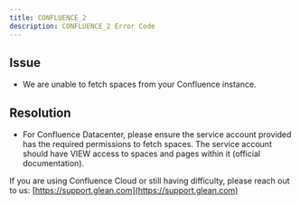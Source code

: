 ```yaml
---
title: CONFLUENCE_2
description: CONFLUENCE_2 Error Code
---
```


## Issue

- We are unable to fetch spaces from your Confluence instance.

## Resolution

- For Confluence Datacenter, please ensure the service account provided has the required permissions to fetch spaces. The service account should have VIEW access to spaces and pages within it (official documentation).

If you are using Confluence Cloud or still having difficulty, please reach out to us: [https://support.glean.com](https://support.glean.com)
